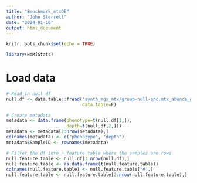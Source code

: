 ```yaml
---
title: "Benchmark_mtxDE"
author: "John Sterrett"
date: "2024-01-16"
output: html_document
---
```


```r
knitr::opts_chunk$set(echo = TRUE)

library(HoMiStats)
```

# Load data

```r
# Read in null df
null.df <- data.table::fread("synth_mgx_mtx/group-null-enc.mtx_abunds_groups.tsv",
                             data.table=F)

# Create metadata
metadata <- data.frame(phenotype=t(null.df[1,]),
                       depth=t(null.df[2,]))
metadata <- metadata[2:nrow(metadata),]
colnames(metadata) <- c("phenotype", "depth")
metadata$SampleID <- rownames(metadata)

# Filter the df into a feature table where the samples are rows
null.feature.table <- null.df[3:nrow(null.df),]
null.feature.table <- as.data.frame(t(null.feature.table))
colnames(null.feature.table) <- null.feature.table["#",]
null.feature.table <- null.feature.table[2:nrow(null.feature.table),]

```
